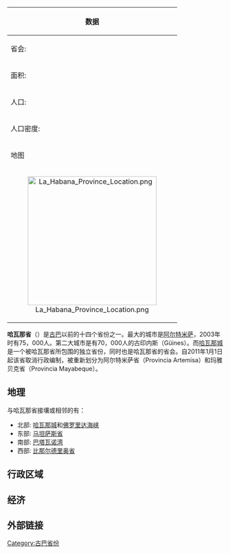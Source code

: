{{NoteTA
|G1=地名
|1=zh-hans:哈瓦那;zh-tw:哈瓦那;zh-hk:夏灣拿;zh-cn:哈瓦那;}}

{| border="1" cellpadding="2" cellspacing="0" align="right"
|-----
! colspan="2" bgcolor="#AEFHAD" | 数据
|-----
| 省会: || [[阿尔特米萨|阿尔特米萨]]
|----- valign="top"
| 面积: || 5,731.59 km²
|----- valign="top"
| 人口: || 711,066
|----- valign="top"
| 人口密度: || 124.06 人/km²
|-----
! colspan="2" bgcolor="#AEFHAD" | 地图
|-----
| colspan="2" align="center" | [[File:La_Habana_Province_Location.png|300px]]
|}

'''哈瓦那省'''（{{lang-es|Provincia de La Habana}}）是[[古巴|古巴]]以前的十四个省份之一。最大的城市是[[阿尔特米萨|阿尔特米萨]]，2003年时有75，000人。第二大城市是有70，000人的古印内斯（Güines）。而[[哈瓦那|哈瓦那城]]是一个被哈瓦那省所包围的独立省份，同时也是哈瓦那省的省会。自2011年1月1日起该省取消行政编制，被重新划分为阿尔特米萨省（Provincia Artemisa）和玛雅贝克省（Provincia Mayabeque）。

== 地理 ==
与哈瓦那省接壤或相邻的有：
* 北部: [[哈瓦那|哈瓦那城]]和[[佛罗里达海峡|佛罗里达海峡]]
* 东部: [[马坦萨斯省|马坦萨斯省]]
* 南部: [[巴塔瓦诺湾|巴塔瓦诺湾]]
* 西部: [[比那尔德里奥省|比那尔德里奥省]]

== 行政区域 ==
== 经济 ==
==外部链接==
<references/>

{{provinces of Cuba}}

[[Category:古巴省份|Category:古巴省份]]